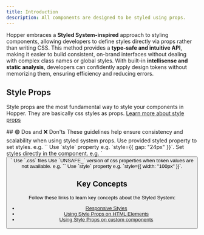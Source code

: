 ```yaml
---
title: Introduction
description: All components are designed to be styled using props.
---
```


Hopper embraces a **Styled System-inspired** approach to styling components, allowing developers to define styles directly via props rather than writing CSS. This method provides a **type-safe and intuitive API**, making it easier to build consistent, on-brand interfaces without dealing with complex class names or global styles. With built-in **intellisense and static analysis**, developers can confidently apply design tokens without memorizing them, ensuring efficiency and reducing errors.

## Style Props

Style props are the most fundamental way to style your components in Hopper. They are basically css styles as props. [Learn more about style props](/styled-system/concepts/styling)

<AI>
    ## 🟢 Dos and ❌ Don'ts
    <DoDont>
        <DoDont.Title>
            These guidelines help ensure consistency and scalability when using styled system props.
        </DoDont.Title>
        <DoDont.Item>
            <Do>Use provided styled property to set styles. e.g. `<Stack gap="inline-lg">`</Do>
            <Dont>Use `style` property e.g. `style={{ gap: "24px" }}`.</Dont>
        </DoDont.Item>
        <DoDont.Item>
            <Do>Set styles directly in the component. e.g. `<Button maxWidth="100%">`</Do>
            <Dont>Use `.css` files</Dont>
        </DoDont.Item>
        <DoDont.Item>
            <Do>Use `UNSAFE_` version of css properties when token values are not available. e.g. `<Stack UNSAFE_width="100px">`</Do>
            <Dont>Use `style` property e.g. `style={{ width: "100px" }}`.</Dont>
        </DoDont.Item>
    </DoDont>
</AI>

## Key Concepts

Follow these links to learn key concepts about the Styled System:

- [Responsive Styles](/styled-system/concepts/responsive-styles)
- [Using Style Props on HTML Elements](/styled-system/concepts/html-elements)
- [Using Style Props on custom components](/styled-system/concepts/custom-components)
